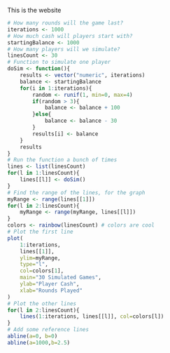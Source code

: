 This is the website

```r
# How many rounds will the game last?
iterations <- 1000
# How much cash will players start with?
startingBalance <- 1000
# How many players will we simulate?
linesCount <- 30
# Function to simulate one player
doSim <- function(){
    results <- vector("numeric", iterations)
    balance <- startingBalance
    for(i in 1:iterations){
        random <- runif(1, min=0, max=4)
        if(random > 3){
            balance <- balance + 100
        }else{
            balance <- balance - 30
        }
        results[i] <- balance
    }
    results
}
# Run the function a bunch of times
lines <- list(linesCount)
for(l in 1:linesCount){
    lines[[l]] <- doSim()
}
# Find the range of the lines, for the graph
myRange <- range(lines[[1]])
for(l in 2:linesCount){
    myRange <- range(myRange, lines[[l]])
}
colors <- rainbow(linesCount) # colors are cool
# Plot the first line
plot(
    1:iterations,
    lines[[1]],
    ylim=myRange,
    type="l",
    col=colors[1],
    main="30 Simulated Games",
    ylab="Player Cash",
    xlab="Rounds Played"
)
# Plot the other lines
for(l in 2:linesCount){
    lines(1:iterations, lines[[l]], col=colors[l])
}
# Add some reference lines
abline(a=0, b=0)
abline(a=1000,b=2.5)
```
